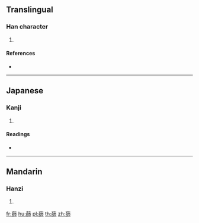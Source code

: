 {{character info/new}}
==Translingual==

===Han character===
{{Han char|rn=140|rad=艸|as=10|sn=16|four=|canj=THRB}}

# {{defn|Han|sort=艸10}}

====References====
* {{Han ref|kx=1048.030|dkj=31544|dj=1509.110|hdz=53265.100|uh=8492|ud=33938}}

----

==Japanese==

===Kanji===
{{ja-kanji|grade=|rs=艸10}}

# {{defn|lang=ja|sort=艸10}}

====Readings====
* {{ja-readings|on=[[し]] (shi)|kun=[[こうばうむぎ]] (koubaumugi)|nanori=}}

----

==Mandarin==

===Hanzi===
{{cmn-hanzi|pin=[[shī]] ([[shi1]])|wg=shih<sup>1</sup>}}

# {{defn|lang=cmn|sort=艸10}}

[[fr:蒒]]
[[hu:蒒]]
[[pl:蒒]]
[[th:蒒]]
[[zh:蒒]]